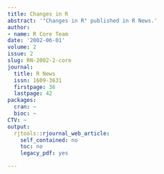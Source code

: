 ```yaml
---
title: Changes in R
abstract: '"Changes in R" published in R News.'
author:
- name: R Core Team
date: '2002-06-01'
volume: 2
issue: 2
slug: RN-2002-2-core
journal:
  title: R News
  issn: 1609-3631
  firstpage: 36
  lastpage: 42
packages:
  cran: ~
  bioc: ~
CTV: ~
output:
  rjtools::rjournal_web_article:
    self_contained: no
    toc: no
    legacy_pdf: yes

---
```

